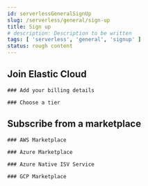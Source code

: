 ```yaml
---
id: serverlessGeneralSignUp
slug: /serverless/general/sign-up
title: Sign up
# description: Description to be written
tags: [ 'serverless', 'general', 'signup' ]
status: rough content
---
```




<RoughContent />

## Join Elastic Cloud	

	### Add your billing details

	### Choose a tier

## Subscribe from a marketplace	
	
    ### AWS Marketplace

	### Azure Marketplace

	### Azure Native ISV Service
    
	### GCP Marketplace
